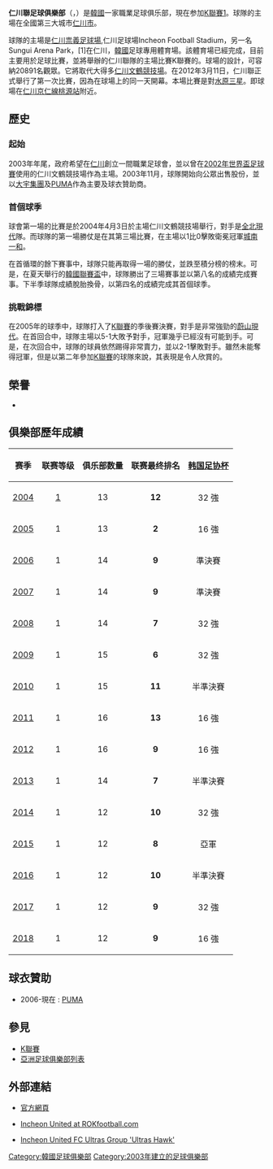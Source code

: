 {{noteTA
|G1=足球
|G2=KLeague
}}
{{Football club infobox
| clubname   = 仁川聯
| image      = [[File:Incheon_united_fc.gif|logo]]
| fullname   = 仁川聯足球俱樂部<br />인천 유나이티드 프로축구단
| nickname   = 
| founded    = 2003年
| ground     = [[仁川祟義足球場|仁川祟義足球場]]
| capacity   = 20,891
| chairman   = 
| manager    = 
| league     = [[K聯賽1|K聯賽1]]
| season     = 2021
| position   = K聯賽1，第 8 位
| pattern_la1 = _incheon20h
| pattern_b1 = _incheon20h
| pattern_ra1 = _incheon20h
| pattern_sh1 = _incheon20h
| pattern_so1 = _incheon20h
| leftarm1 = 0000FF
| body1 = 0000FF
| rightarm1 = 0000FF
| shorts1 = 000000
| socks1 = 000000
| pattern_la2 = _incheon20a
| pattern_b2 = _incheon20a
| pattern_ra2 = _incheon20a
| pattern_sh2 = 
| pattern_so2 = 
| leftarm2 = FFFFFF
| body2 = FFFFFF
| rightarm2 = FFFFFF
| shorts2 = FFFFFF
| socks2 = FFFFFF
}}
{{Infobox Korean name|hangul=인천 유나이티드|hanja=仁川 유나이티드|rr=Incheon Yunaitideu|mr=Inch'ŏn Yunaithitu}}
'''仁川聯足球俱樂部'''（{{kor|k=인천 유나이티드|hanja=仁川유나이티드}}，{{lang-en|Incheon United FC}}）是[[韓國|韓國]]一家職業足球俱乐部，現在参加[[K聯賽1|K聯賽1]]。球隊的主場在全國第三大城市[[仁川市|仁川市]]。

球隊的主場是[[仁川祟義足球場|仁川祟義足球場]],仁川足球場Incheon Football Stadium，另一名Sungui Arena Park，[1]在仁川，[[韓國|韓國]]足球專用體育場。該體育場已經完成，目前主要用於足球比賽，並將舉辦的仁川聯隊的主場比賽K聯賽的。球場的設計，可容納20891名觀眾。它將取代大得多[[仁川文鶴競技場|仁川文鶴競技場]]。在2012年3月11日，仁川聯正式舉行了第一次比賽，因為在球場上的同一天開幕。本場比賽是對[[水原三星|水原三星]]。即球場在[[仁川|仁川]][[京仁線|京仁線]][[桃源站_(仁川)|桃源站]]附近。

== 歷史 ==
=== 起始 ===
2003年年尾，政府希望在[[仁川|仁川]]創立一間職業足球會，並以曾在[[2002年世界盃足球賽|2002年世界盃足球賽]]使用的仁川文鶴競技場作為主場。2003年11月，球隊開始向公眾出售股份，並以[[大宇集團|大宇集團]]及[[PUMA|PUMA]]作為主要及球衣贊助商。

=== 首個球季 ===
球會第一場的比賽是於2004年4月3日於主場仁川文鶴競技場舉行，對手是[[全北現代|全北現代]]隊。而球隊的第一場勝仗是在其第三場比賽，在主場以1比0擊敗衛冕冠軍[[城南一和|城南一和]]。

在首循環的餘下賽事中，球隊只能再取得一場的勝仗，並跌至積分榜的榜末。可是，在夏天舉行的[[韓國聯賽盃|韓國聯賽盃]]中，球隊勝出了三場賽事並以第八名的成績完成賽事。下半季球隊成績脫胎換骨，以第四名的成績完成其首個球季。

=== 挑戰錦標 ===
在2005年的球季中，球隊打入了[[K聯賽|K聯賽]]的季後賽決賽，對手是非常強勁的[[蔚山現代|蔚山現代]]。在首回合中，球隊主場以5-1大敗予對手，冠軍幾乎已經沒有可能到手。可是，在次回合中，球隊的球員依然踢得非常賣力，並以2-1擊敗對手。雖然未能奪得冠軍，但是以第二年參加[[K聯賽|K聯賽]]的球隊來說，其表現是令人欣賞的。

== 榮譽 ==
* {{sport honours|[[K聯賽|K聯賽]] 亞軍|1|2005年}}

==俱樂部歷年成績==
{|class="wikitable"
|-bgcolor="#efefef"
! 赛季
! 联赛等级
! 俱乐部数量
! 联赛最终排名
![[韩国足协杯|韩国足协杯]]
|-
|align=center|[[2004_K-League|2004]]
|align=center|[[K-League|1]]
|align=center|13
|align=center|'''12'''
|align=center|32 強
|-
|align=center|[[2005_K-League|2005]]
|align=center|1
|align=center|13
|align=center bgcolor=silver|'''2'''
|align=center|16 強
|-
|align=center|[[2006_K-League|2006]]
|align=center|1
|align=center|14
|align=center|'''9'''
|align=center|準決賽
|-
|align=center|[[2007_K-League|2007]]
|align=center|1
|align=center|14
|align=center|'''9'''
|align=center|準決賽
|-
|align=center|[[2008_K-League|2008]]
|align=center|1
|align=center|14
|align=center|'''7'''
|align=center|32 強
|-
|align=center|[[2009_K-League|2009]]
|align=center|1
|align=center|15
|align=center|'''6'''
|align=center|32 強
|-
|align=center|[[2010_K-League|2010]]
|align=center|1
|align=center|15
|align=center|'''11'''
|align=center|半準決賽
|-
|align=center|[[2011_K-League|2011]]
|align=center|1
|align=center|16
|align=center|'''13'''
|align=center|16 強
|-
|align=center|[[2012_K-League|2012]]
|align=center|1
|align=center|16
|align=center|'''9'''
|align=center|16 強
|-
|align=center|[[2013_K_League_Classic|2013]]
|align=center|1
|align=center|14
|align=center|'''7'''
|align=center|半準決賽
|-
|align=center|[[2014_K_League_Classic|2014]]
|align=center|1
|align=center|12
|align=center|'''10'''
|align=center|32 強
|-
|align=center|[[2015_K_League_Classic|2015]]
|align=center|1
|align=center|12
|align=center|'''8'''
|align=center bgcolor=silver|亞軍
|-
|align=center|[[2016_K_League_Classic|2016]]
|align=center|1
|align=center|12
|align=center|'''10'''
|align=center|半準決賽
|-
|align=center|[[2017_K_League_Classic|2017]]
|align=center|1
|align=center|12
|align=center|'''9'''
|align=center|32 強
|-
|align=center|[[2018_K_League_1|2018]]
|align=center|1
|align=center|12
|align=center|'''9'''
|align=center|16 強
|}

== 球衣贊助 ==
* 2006-現在 : [[PUMA|PUMA]]

== 參見 ==
* [[K聯賽|K聯賽]]
* [[亞洲足球俱樂部列表|亞洲足球俱樂部列表]]

== 外部連結 ==
* {{ko icon}} [https://web.archive.org/web/20110123100037/http://www.incheonutd.com/ 官方網頁]
* {{en icon}} [https://web.archive.org/web/20080703155027/http://www.rokfootball.com/incheon_united Incheon United at ROKfootball.com]
* {{ko icon}} [http://www.ultrashawk.net/ Incheon United FC Ultras Group 'Ultras Hawk'] {{Wayback|url=http://www.ultrashawk.net/ |date=20201201091556 }}

{{K聯賽}}

[[Category:韓國足球俱樂部|Category:韓國足球俱樂部]]
[[Category:2003年建立的足球俱樂部|Category:2003年建立的足球俱樂部]]